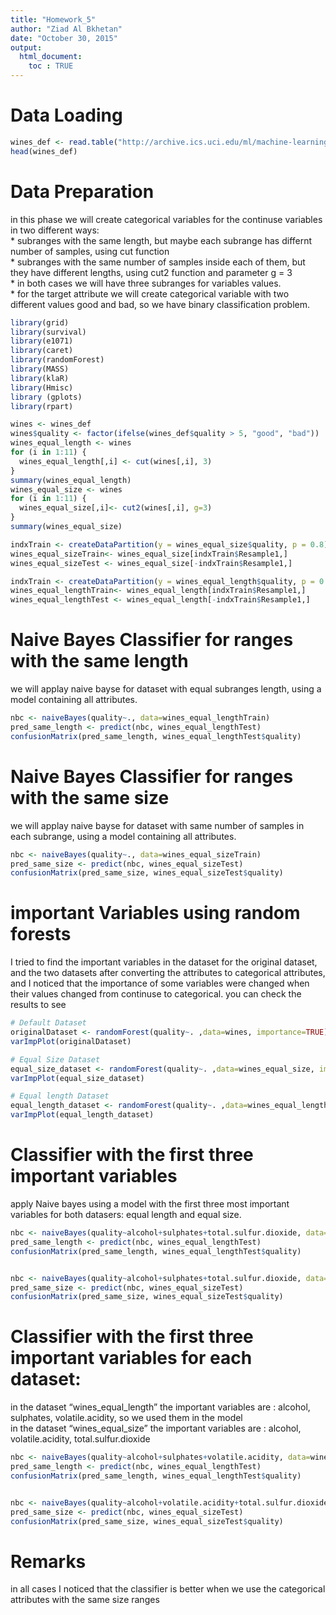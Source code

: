 ```yaml
---
title: "Homework_5"
author: "Ziad Al Bkhetan"
date: "October 30, 2015"
output: 
  html_document:
    toc : TRUE
---
```



# Data Loading

```r
wines_def <- read.table("http://archive.ics.uci.edu/ml/machine-learning-databases/wine-quality/winequality-red.csv", sep=";", header=TRUE)
head(wines_def)

```

# Data Preparation
in this phase we will create categorical variables for the continuse variables in two different ways:
<br> * subranges with the same length, but maybe each subrange has differnt number of samples, using cut function
<br> * subranges with the same number of samples inside each of them, but they have different lengths, using cut2  function and parameter g = 3
<br> * in both cases we will have three subranges for variables values.
<br> * for the target attribute we will create categorical variable with two different values good and bad, so we have binary classification problem.
 
```r
library(grid)
library(survival)
library(e1071)
library(caret)
library(randomForest)
library(MASS)
library(klaR)
library(Hmisc)
library (gplots)
library(rpart)

wines <- wines_def
wines$quality <- factor(ifelse(wines_def$quality > 5, "good", "bad")) 
wines_equal_length <- wines
for (i in 1:11) {
  wines_equal_length[,i] <- cut(wines[,i], 3)
}
summary(wines_equal_length)
wines_equal_size <- wines
for (i in 1:11) {
  wines_equal_size[,i]<- cut2(wines[,i], g=3)
}
summary(wines_equal_size)

indxTrain <- createDataPartition(y = wines_equal_size$quality, p = 0.8)
wines_equal_sizeTrain<- wines_equal_size[indxTrain$Resample1,]
wines_equal_sizeTest <- wines_equal_size[-indxTrain$Resample1,]

indxTrain <- createDataPartition(y = wines_equal_length$quality, p = 0.8)
wines_equal_lengthTrain<- wines_equal_length[indxTrain$Resample1,]
wines_equal_lengthTest <- wines_equal_length[-indxTrain$Resample1,]

```

# Naive Bayes Classifier for ranges with the same length
we will applay naive bayse for dataset with equal subranges length, using a model containing all attributes.

```r
nbc <- naiveBayes(quality~., data=wines_equal_lengthTrain)
pred_same_length <- predict(nbc, wines_equal_lengthTest)
confusionMatrix(pred_same_length, wines_equal_lengthTest$quality)

```

# Naive Bayes Classifier for ranges with the same size
we will applay naive bayse for dataset with same number of samples in each subrange, using a model containing all attributes.

```r
nbc <- naiveBayes(quality~., data=wines_equal_sizeTrain)
pred_same_size <- predict(nbc, wines_equal_sizeTest)
confusionMatrix(pred_same_size, wines_equal_sizeTest$quality)

```

# important Variables using random forests
I tried to find the important variables in the dataset for the original dataset, and the two datasets after converting the attributes to categorical attributes, and I noticed that the importance of some variables were changed when their values changed from continuse to categorical. you can check the results to see 
```r
# Default Dataset
originalDataset <- randomForest(quality~. ,data=wines, importance=TRUE)
varImpPlot(originalDataset)

# Equal Size Dataset
equal_size_dataset <- randomForest(quality~. ,data=wines_equal_size, importance=TRUE)
varImpPlot(equal_size_dataset)

# Equal length Dataset
equal_length_dataset <- randomForest(quality~. ,data=wines_equal_length, importance=TRUE)
varImpPlot(equal_length_dataset)

```

# Classifier with the first three important variables
apply Naive bayes using a model with the first three most important variables for both datasers: equal length and equal size.  
```r
nbc <- naiveBayes(quality~alcohol+sulphates+total.sulfur.dioxide, data=wines_equal_lengthTrain)
pred_same_length <- predict(nbc, wines_equal_lengthTest)
confusionMatrix(pred_same_length, wines_equal_lengthTest$quality)


nbc <- naiveBayes(quality~alcohol+sulphates+total.sulfur.dioxide, data=wines_equal_sizeTrain)
pred_same_size <- predict(nbc, wines_equal_sizeTest)
confusionMatrix(pred_same_size, wines_equal_sizeTest$quality)

```

# Classifier with the first three important variables for each dataset:
in the dataset "wines_equal_length" the important variables are : alcohol, sulphates, volatile.acidity, so we used them in the model
<br>
in the dataset "wines_equal_size" the important variables are : alcohol, volatile.acidity, total.sulfur.dioxide

```r
nbc <- naiveBayes(quality~alcohol+sulphates+volatile.acidity, data=wines_equal_lengthTrain)
pred_same_length <- predict(nbc, wines_equal_lengthTest)
confusionMatrix(pred_same_length, wines_equal_lengthTest$quality)


nbc <- naiveBayes(quality~alcohol+volatile.acidity+total.sulfur.dioxide, data=wines_equal_sizeTrain)
pred_same_size <- predict(nbc, wines_equal_sizeTest)
confusionMatrix(pred_same_size, wines_equal_sizeTest$quality)

```

# Remarks
in all cases I noticed that the classifier is better when we use the categorical attributes with the same size ranges  